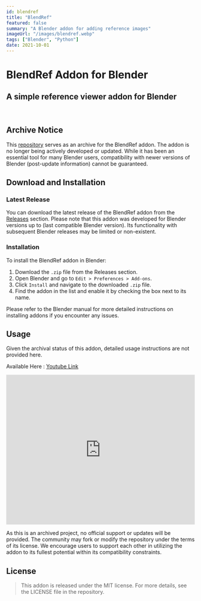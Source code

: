 ```yaml
---
id: blendref
title: "BlendRef"
featured: false
summary: "A Blender addon for adding reference images"
imageUrl: "/images/blendref.webp"
tags: ["Blender", "Python"]
date: 2021-10-01
---
```


# BlendRef Addon for Blender

## A simple reference viewer addon for Blender

<br/>

## Archive Notice

This [repository](https://github.com/theunnecessarythings/BlendRef) serves as an archive for the BlendRef addon. The addon is no longer being actively developed or updated. While it has been an essential tool for many Blender users, compatibility with newer versions of Blender (post-update information) cannot be guaranteed.

## Download and Installation

### Latest Release

You can download the latest release of the BlendRef addon from the [Releases](https://github.com/theunnecessarythings/BlendRef/releases) section. Please note that this addon was developed for Blender versions up to (last compatible Blender version). Its functionality with subsequent Blender releases may be limited or non-existent.

### Installation

To install the BlendRef addon in Blender:

1. Download the `.zip` file from the Releases section.
2. Open Blender and go to `Edit > Preferences > Add-ons`.
3. Click `Install` and navigate to the downloaded `.zip` file.
4. Find the addon in the list and enable it by checking the box next to its name.

Please refer to the Blender manual for more detailed instructions on installing addons if you encounter any issues.

## Usage

Given the archival status of this addon, detailed usage instructions are not provided here.

Available Here : [Youtube Link](https://www.youtube.com/watch?v=Qpsyqthkevc)

<iframe  width="100%" height="400" src="https://www.youtube.com/embed/Qpsyqthkevc?si=vFs6mVaSIUbNxewn" title="YouTube video player" frameborder="0" allow="accelerometer; autoplay; clipboard-write; encrypted-media; gyroscope; picture-in-picture; web-share" referrerpolicy="strict-origin-when-cross-origin" allowfullscreen></iframe>

As this is an archived project, no official support or updates will be provided. The community may fork or modify the repository under the terms of its license. We encourage users to support each other in utilizing the addon to its fullest potential within its compatibility constraints.

## License

> This addon is released under the MIT license. For more details, see the LICENSE file in the repository.

